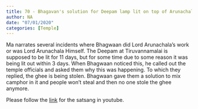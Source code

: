 ```yaml
---
title: 70 - Bhagavan's solution for Deepam lamp lit on top of Arunachala
author: NA
date: "07/01/2020"
categories: [Temple]
---
```

Ma narrates several incidents where Bhagwaan did Lord Arunachala's work or was Lord Arunachala Himself. The Deepam at Tiruvannamalai is supposed to be lit for 11 days, but for some time due to some reason it was being lit out within 3 days. When Bhagwaan noticed this, he called out the temple officials and asked them why this was happening. To which they replied, the ghee is being stolen. Bhagwaan gave them a solution to mix camphor in it and people won't steal and then no one stole the ghee anymore.
 
Please follow the [link](https://youtu.be/StZSFjIE4mc?si=osB4MG6n6rugJFjK) for the satsang in youtube.
